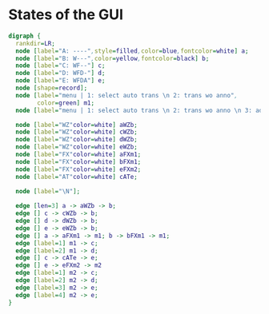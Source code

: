 # States of the GUI

```dot
digraph {
  rankdir=LR;
  node [label="A: ----",style=filled,color=blue,fontcolor=white] a;
  node [label="B: W---",color=yellow,fontcolor=black] b;
  node [label="C: WF--"] c;
  node [label="D: WFD-"] d;
  node [label="E: WFDA"] e;
  node [shape=record];
  node [label="menu | 1: select auto trans \n 2: trans wo anno",
        color=green] m1;
  node [label="menu | 1: select auto trans \n 2: trans wo anno \n 3: add shape to diplo \n 4: adjust function"] m2;

  node [label="WZ"color=white] aWZb;
  node [label="WZ"color=white] cWZb;
  node [label="WZ"color=white] dWZb;
  node [label="WZ"color=white] eWZb;
  node [label="FX"color=white] aFXm1;
  node [label="FX"color=white] bFXm1;
  node [label="FX"color=white] eFXm2;
  node [label="AT"color=white] cATe;
  
  node [label="\N"];

  edge [len=3] a -> aWZb -> b;
  edge [] c -> cWZb -> b;
  edge [] d -> dWZb -> b;
  edge [] e -> eWZb -> b;
  edge [] a -> aFXm1 -> m1; b -> bFXm1 -> m1;
  edge [label=1] m1 -> c;
  edge [label=2] m1 -> d;
  edge [] c -> cATe -> e;
  edge [] e -> eFXm2 -> m2
  edge [label=1] m2 -> c;
  edge [label=2] m2 -> d;
  edge [label=3] m2 -> e;
  edge [label=4] m2 -> e;
}
```


